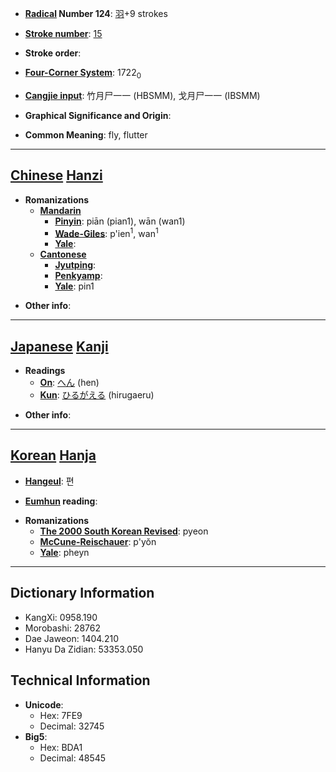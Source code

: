 * '''[[Wiktionary:Chinese radical index| Radical]] Number 124''': [[Wiktionary:Chinese radical index 羽|羽]]+9 strokes

* '''[[Wiktionary:Chinese total strokes index|Stroke number]]''': [[Wiktionary:Chinese total strokes index 15|15]]

* '''Stroke order''': 

* '''[[Wiktionary:Chinese four corner index|Four-Corner System]]''': 1722<sub>0</sub>

* '''[[Wiktionary:Chinese Cangjie index|Cangjie input]]''': 竹月尸一一 (HBSMM), 戈月尸一一 (IBSMM)

* '''Graphical Significance and Origin''': 

* '''Common Meaning''': fly, flutter

----

== [[Chinese]] [[Hanzi]] ==

* '''Romanizations'''
** '''[[Mandarin]]'''
*** '''[[Pinyin]]''': piān (pian1), wān (wan1)
*** '''[[Wade-Giles]]''': p'ien<sup>1</sup>, wan<sup>1</sup>
*** '''[[Yale]]''': 
** '''[[Cantonese]]'''
*** '''[[Jyutping]]''':
*** '''[[Penkyamp]]''': 
*** '''[[Yale]]''': pin1

* '''Other info''': 

----

== [[Japanese]] [[Kanji]] ==

* '''Readings'''
** '''[[On]]''': [[へん]] (hen)
** '''[[Kun]]''': [[ひるがえる]] (hirugaeru)

* '''Other info''':  

----

== [[Korean]] [[Hanja]] ==

* '''[[Hangeul]]''': 편

* '''[[Eumhun]] reading''': 

* '''Romanizations'''
** '''[[The 2000 South Korean Revised Romanization|The 2000 South Korean Revised]]''': pyeon
** '''[[McCune-Reischauer]]''': p'yŏn
** '''[[Yale]]''': pheyn

----

== Dictionary Information ==

* KangXi: 0958.190
* Morobashi: 28762
* Dae Jaweon: 1404.210
* Hanyu Da Zidian: 53353.050

== Technical Information ==

* '''Unicode''':
** Hex: 7FE9
** Decimal: 32745
* '''Big5''':
** Hex: BDA1
** Decimal: 48545